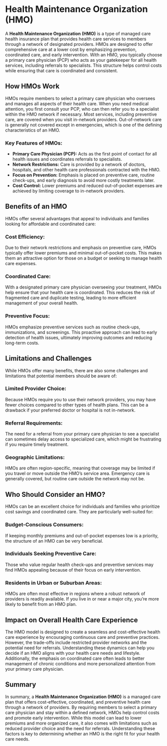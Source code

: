 <div className="mb-12">
  <h1 style={{ fontSize: "3em", fontWeight: "bold" }}>
    Health Maintenance Organization (HMO)
  </h1>
</div>

<div className="mb-8">
  <p>
    A <strong>Health Maintenance Organization (HMO)</strong> is a type of
    managed care health insurance plan that provides health care services to
    members through a network of designated providers. HMOs are designed to
    offer comprehensive care at a lower cost by emphasizing prevention,
    coordinated care, and early intervention. With an HMO, you typically choose
    a primary care physician (PCP) who acts as your gatekeeper for all health
    services, including referrals to specialists. This structure helps control
    costs while ensuring that care is coordinated and consistent.
  </p>
</div>

<div className="mb-12">
  <h2 className="text-2xl font-bold mb-4">How HMOs Work</h2>
  <p>
    HMOs require members to select a primary care physician who oversees and
    manages all aspects of their health care. When you need medical attention,
    you first consult your PCP, who can then refer you to a specialist within
    the HMO network if necessary. Most services, including preventive care, are
    covered when you visit in-network providers. Out-of-network care is
    generally not covered except in emergencies, which is one of the defining
    characteristics of an HMO.
  </p>
  <div className="mb-4">
    <h3 className="text-xl font-semibold">Key Features of HMOs:</h3>
    <ul className="list-disc ml-6">
      <li>
        <strong>Primary Care Physician (PCP):</strong> Acts as the first point
        of contact for all health issues and coordinates referrals to
        specialists.
      </li>
      <li>
        <strong>Network Restrictions:</strong> Care is provided by a network of
        doctors, hospitals, and other health care professionals contracted with
        the HMO.
      </li>
      <li>
        <strong>Focus on Prevention:</strong> Emphasis is placed on preventive
        care, routine check-ups, and early diagnosis to avoid more costly
        treatments later.
      </li>
      <li>
        <strong>Cost Control:</strong> Lower premiums and reduced out-of-pocket
        expenses are achieved by limiting coverage to in-network providers.
      </li>
    </ul>
  </div>
</div>

<div className="mb-12">
  <h2 className="text-2xl font-bold mb-4">Benefits of an HMO</h2>
  <p>
    HMOs offer several advantages that appeal to individuals and families
    looking for affordable and coordinated care:
  </p>
  <div className="mb-4">
    <h3 className="text-xl font-semibold">Cost Efficiency:</h3>
    <p>
      Due to their network restrictions and emphasis on preventive care, HMOs
      typically offer lower premiums and minimal out-of-pocket costs. This makes
      them an attractive option for those on a budget or seeking to manage
      health care expenses.
    </p>
  </div>
  <div className="mb-4">
    <h3 className="text-xl font-semibold">Coordinated Care:</h3>
    <p>
      With a designated primary care physician overseeing your treatment, HMOs
      help ensure that your health care is coordinated. This reduces the risk of
      fragmented care and duplicate testing, leading to more efficient
      management of your overall health.
    </p>
  </div>
  <div>
    <h3 className="text-xl font-semibold">Preventive Focus:</h3>
    <p>
      HMOs emphasize preventive services such as routine check-ups,
      immunizations, and screenings. This proactive approach can lead to early
      detection of health issues, ultimately improving outcomes and reducing
      long-term costs.
    </p>
  </div>
</div>

<div className="mb-12">
  <h2 className="text-2xl font-bold mb-4">Limitations and Challenges</h2>
  <p>
    While HMOs offer many benefits, there are also some challenges and
    limitations that potential members should be aware of:
  </p>
  <div className="mb-4">
    <h3 className="text-xl font-semibold">Limited Provider Choice:</h3>
    <p>
      Because HMOs require you to use their network providers, you may have
      fewer choices compared to other types of health plans. This can be a
      drawback if your preferred doctor or hospital is not in-network.
    </p>
  </div>
  <div className="mb-4">
    <h3 className="text-xl font-semibold">Referral Requirements:</h3>
    <p>
      The need for a referral from your primary care physician to see a
      specialist can sometimes delay access to specialized care, which might be
      frustrating if you require timely treatment.
    </p>
  </div>
  <div>
    <h3 className="text-xl font-semibold">Geographic Limitations:</h3>
    <p>
      HMOs are often region-specific, meaning that coverage may be limited if
      you travel or move outside the HMO’s service area. Emergency care is
      generally covered, but routine care outside the network may not be.
    </p>
  </div>
</div>

<div className="mb-12">
  <h2 className="text-2xl font-bold mb-4">Who Should Consider an HMO?</h2>
  <p>
    HMOs can be an excellent choice for individuals and families who prioritize
    cost savings and coordinated care. They are particularly well-suited for:
  </p>
  <div className="mb-4">
    <h3 className="text-xl font-semibold">Budget-Conscious Consumers:</h3>
    <p>
      If keeping monthly premiums and out-of-pocket expenses low is a priority,
      the structure of an HMO can be very beneficial.
    </p>
  </div>
  <div className="mb-4">
    <h3 className="text-xl font-semibold">
      Individuals Seeking Preventive Care:
    </h3>
    <p>
      Those who value regular health check-ups and preventive services may find
      HMOs appealing because of their focus on early intervention.
    </p>
  </div>
  <div>
    <h3 className="text-xl font-semibold">
      Residents in Urban or Suburban Areas:
    </h3>
    <p>
      HMOs are often most effective in regions where a robust network of
      providers is readily available. If you live in or near a major city,
      you’re more likely to benefit from an HMO plan.
    </p>
  </div>
</div>

<div className="mb-12">
  <h2 className="text-2xl font-bold mb-4">
    Impact on Overall Health Care Experience
  </h2>
  <p>
    The HMO model is designed to create a seamless and cost-effective health
    care experience by encouraging continuous care and preventive practices.
    However, the trade-offs include restricted provider networks and the
    potential need for referrals. Understanding these dynamics can help you
    decide if an HMO aligns with your health care needs and lifestyle.
    Additionally, the emphasis on coordinated care often leads to better
    management of chronic conditions and more personalized attention from your
    primary care physician.
  </p>
</div>

<div className="mb-12">
  <h2 className="text-2xl font-bold mb-4">Summary</h2>
  <p>
    In summary, a <strong>Health Maintenance Organization (HMO)</strong> is a
    managed care plan that offers cost-effective, coordinated, and preventive
    health care through a network of providers. By requiring members to select a
    primary care physician and stay within a defined network, HMOs help control
    costs and promote early intervention. While this model can lead to lower
    premiums and more organized care, it also comes with limitations such as
    reduced provider choice and the need for referrals. Understanding these
    factors is key to determining whether an HMO is the right fit for your
    health care needs.
  </p>
</div>
